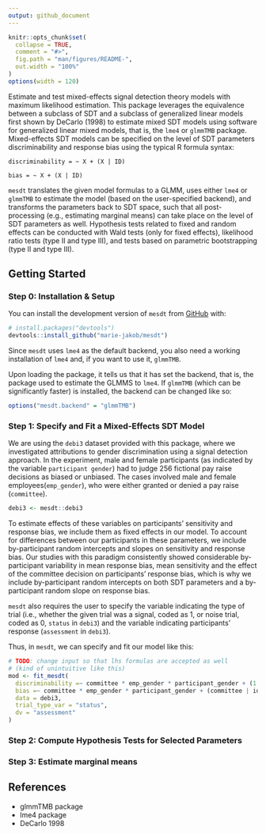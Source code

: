 ```yaml
---
output: github_document
---
```


<!-- README.md is generated from README.Rmd. Please edit that file -->

```r
knitr::opts_chunk$set(
  collapse = TRUE,
  comment = "#>",
  fig.path = "man/figures/README-",
  out.width = "100%"
)
options(width = 120)
```

Estimate and test mixed-effects signal detection theory models with maximum likelihood estimation. 
This package leverages the equivalence between a subclass of SDT and a subclass of generalized linear models first shown by DeCarlo (1998) to estimate mixed SDT models using 
software for generalized linear mixed models, that is, the `lme4` or `glmmTMB` 
package. Mixed-effects SDT models can be specified on the level of SDT 
parameters discriminability and response bias using the typical R formula syntax:

` discriminability = ~ X + (X | ID)`

` bias = ~ X + (X | ID)` 

`mesdt` translates the given model formulas to a GLMM, uses either `lme4` or `glmmTMB` to estimate the model (based on the user-specified backend), and transforms the parameters back to SDT space, such that all post-processing (e.g., estimating marginal means) can take place on the level of SDT parameters as well. Hypothesis tests related to fixed and random effects can be conducted with Wald tests (only for fixed effects), likelihood ratio tests (type II and type III), and tests based on parametric bootstrapping (type II and type III). 

## Getting Started

### Step 0: Installation & Setup

You can install the development version of `mesdt` from [GitHub](https://github.com/) with:

``` r
# install.packages("devtools")
devtools::install_github("marie-jakob/mesdt")
```

Since `mesdt` uses `lme4` as the default backend, you also need a working 
installation of `lme4` and, if you want to use it, `glmmTMB`. 

Upon loading the package, it tells us that it has set the backend, that is, the
package used to estimate the GLMMS to `lme4`. If `glmmTMB` (which can be 
significantly faster) is installed, the backend can be changed like so:

``` r
options("mesdt.backend" = "glmmTMB")
```

### Step 1: Specify and Fit a Mixed-Effects SDT Model

We are using the `debi3` dataset provided with this package, where we 
investigated attributions to gender discrimination using a signal detection 
approach. In the experiment, male and female participants 
(as indicated by the variable `participant gender`) had to judge 256 
fictional pay raise decisions as biased or unbiased. The cases involved male 
and female employees(`emp_gender`), who were either granted or denied a pay raise 
(`committee`). 

```r
debi3 <- mesdt::debi3

```

To estimate effects of these variables on participants' sensitivity and 
response bias, we include them as fixed effects in our model. To account for
differences between our participants in these parameters, we include 
by-participant random intercepts and slopes on sensitivity and response bias. 
Our studies with this paradigm consistently showed considerable by-participant
variability in mean response bias, mean sensitivity and the effect of the 
committee decision on participants' response bias, which is why we include
by-participant random intercepts on both SDT parameters and a by-participant
random slope on response bias.

`mesdt` also requires the user to specify the variable indicating the type of
trial (i.e., whether the given trial was a signal, coded as 1, or noise trial, 
coded as 0, `status` in `debi3`) and the variable indicating participants' 
response (`assessment` in `debi3`). 

Thus, in `mesdt`, we can specify and fit our model like this:

``` r

# TODO: change input so that lhs formulas are accepted as well 
# (kind of unintuitive like this)
mod <- fit_mesdt(
  discriminability =~ committee * emp_gender * participant_gender + (1 | id),
  bias =~ committee * emp_gender * participant_gender + (committee | id),
  data = debi3,
  trial_type_var = "status",
  dv = "assessment"
)

```





### Step 2: Compute Hypothesis Tests for Selected Parameters

### Step 3: Estimate marginal means


## References

+ glmmTMB package
+ lme4 package
+ DeCarlo 1998
